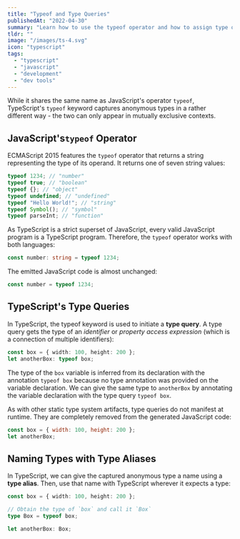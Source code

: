 ```yaml
---
title: "Typeof and Type Queries"
publishedAt: "2022-04-30"
summary: "Learn how to use the typeof operator and how to assign type queries and aliases in TypeScript"
tldr: ""
image: "/images/ts-4.svg"
icon: "typescript"
tags:
  - "typescript"
  - "javascript"
  - "development"
  - "dev tools"
---
```


While it shares the same name as JavaScript's operator `typeof`, TypeScript's `typeof` keyword captures anonymous types in a rather different way - the two can only appear in mutually exclusive contexts.

## JavaScript's`typeof` Operator

ECMAScript 2015 features the `typeof` operator that returns a string representing the type of its operand. It returns one of seven string values:

```js
typeof 1234; // "number"
typeof true; // "boolean"
typeof {}; // "object"
typeof undefined; // "undefined"
typeof "Hello World!"; // "string"
typeof Symbol(); // "symbol"
typeof parseInt; // "function"
```

As TypeScript is a strict superset of JavaScript, every valid JavaScript program is a TypeScript program. Therefore, the `typeof` operator works with both languages:

```ts
const number: string = typeof 1234;
```

The emitted JavaScript code is almost unchanged:

```js
const number = typeof 1234;
```

## TypeScript's Type Queries

In TypeScript, the typeof keyword is used to initiate a **type query**. A type query gets the type of an _identifier_ or _property access expression_ (which is a connection of multiple identifiers):

```ts
const box = { width: 100, height: 200 };
let anotherBox: typeof box;
```

The type of the `box` variable is inferred from its declaration with the annotation `typeof box` because no type annotation was provided on the variable declaration. We can give the same type to `anotherBox` by annotating the variable declaration with the type query `typeof box`.

As with other static type system artifacts, type queries do not manifest at runtime. They are completely removed from the generated JavaScript code:

```js
const box = { width: 100, height: 200 };
let anotherBox;
```

## Naming Types with Type Aliases

In TypeScript, we can give the captured anonymous type a name using a **type alias**. Then, use that name with TypeScript wherever it expects a type:

```ts
const box = { width: 100, height: 200 };

// Obtain the type of `box` and call it `Box`
type Box = typeof box;

let anotherBox: Box;
```
